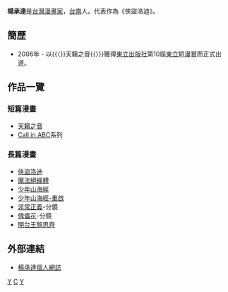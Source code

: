 {{漫畫}}
'''楊承達'''{{BD|1978年|2月2日|catIdx=Y}}是[[台灣|台灣]][[漫畫家|漫畫家]]，[[台南|台南]]人。代表作為《俠盜洛迪》。

== 簡歷 ==
*2006年 - 以{{〈}}天籟之音{{〉}}獲得[[東立出版社|東立出版社]]第10屆[[東立短漫賞|東立短漫賞]]而正式出道。

== 作品一覽 ==
=== 短篇漫畫 ===
*[[天籟之音_(楊承達)|天籟之音]]
*[https://web.archive.org/web/20140601100951/http://echoabc.com.tw/blog/2012/03/23/english-teaching-material/ Call in ABC]系列

=== 長篇漫畫 ===
*[[俠盜洛迪|俠盜洛迪]]
*[[魔法絕緣體|魔法絕緣體]]
*[[少年山海經|少年山海經]]
*[[少年山海經-重啟|少年山海經-重啟]]
*[[非常正義|非常正義]]-分鏡
*[[傀儡花|傀儡花]]-分鏡
*[[開台王顏思齊|開台王顏思齊]]

== 外部連結 ==
*[https://web.archive.org/web/20080322035547/http://tw.myblog.yahoo.com/cdy-ddt/ 楊承達個人網誌]

[[Category:臺灣漫畫家|Y]]
[[Category:楊姓|C]]
[[Category:台南市人|Y]]